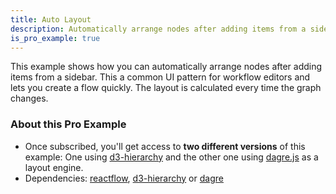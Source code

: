 ```yaml
---
title: Auto Layout
description: Automatically arrange nodes after adding items from a sidebar.
is_pro_example: true
---
```



This example shows how you can automatically arrange nodes after adding items
from a sidebar. This a common UI pattern for workflow editors and lets you
create a flow quickly. The layout is calculated every time the graph changes.
<ProExampleViewer variant="dark" slug="auto-layout" />

### About this Pro Example

- Once subscribed, you'll get access to **two different versions** of this example: One using [d3-hierarchy](https://github.com/d3/d3-hierarchy) and the
  other one using [dagre.js](https://github.com/dagrejs/dagre) as a layout
  engine.
- Dependencies: [reactflow](https://www.npmjs.com/package/reactflow), [d3-hierarchy](https://www.npmjs.com/package/d3-hierarchy) or [dagre](https://www.npmjs.com/package/dagre)
